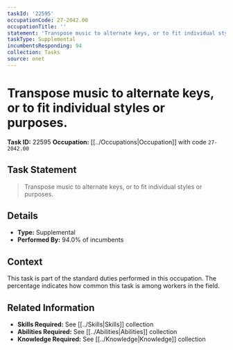 ```yaml
---
taskId: '22595'
occupationCode: 27-2042.00
occupationTitle: ''
statement: 'Transpose music to alternate keys, or to fit individual styles or purposes.'
taskType: Supplemental
incumbentsResponding: 94
collection: Tasks
source: onet
---
```

# Transpose music to alternate keys, or to fit individual styles or purposes.

**Task ID:** 22595
**Occupation:** [[../Occupations|Occupation]] with code `27-2042.00`

## Task Statement

> Transpose music to alternate keys, or to fit individual styles or purposes.

## Details

- **Type:** Supplemental
- **Performed By:** 94.0% of incumbents

## Context

This task is part of the standard duties performed in this occupation. The percentage indicates how common this task is among workers in the field.

## Related Information

- **Skills Required:** See [[../Skills|Skills]] collection
- **Abilities Required:** See [[../Abilities|Abilities]] collection
- **Knowledge Required:** See [[../Knowledge|Knowledge]] collection
